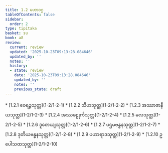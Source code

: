 ```yaml
---
title: 1.2 မဟာဝဂ္ဂ
tableOfContents: false
sidebar:
  order: 2
type: tipitaka
basket: su
book: a8
review:
  current: review
  updated: '2025-10-23T09:13:28.084646'
  updated_by: ''
  notes: ''
  history:
  - state: review
    date: '2025-10-23T09:13:28.084646'
    updated_by: ''
    notes: ''
    previous_state: draft
---
```



<ReviewStatus review={frontmatter.review} showDetails={true} />

<HypothesisAnnotation frontmatter={frontmatter} />

<DynamicBreadcrumb />



<TableOfContents book="a8" section="1.2">
* [1.2.1 ဝေရဉ္ဇသုတ္တ](1-2/1-2-1)
* [1.2.2 သီဟသုတ္တ](1-2/1-2-2)
* [1.2.3 အဿာဇာနီယသုတ္တ](1-2/1-2-3)
* [1.2.4 အဿခဠုင်္ကသုတ္တ](1-2/1-2-4)
* [1.2.5 မလသုတ္တ](1-2/1-2-5)
* [1.2.6 ဒူတေယျသုတ္တ](1-2/1-2-6)
* [1.2.7 ပဌမဗန္ဓနသုတ္တ](1-2/1-2-7)
* [1.2.8 ဒုတိယဗန္ဓနသုတ္တ](1-2/1-2-8)
* [1.2.9 ပဟာရာဒသုတ္တ](1-2/1-2-9)
* [1.2.10 ဥပေါသထသုတ္တ](1-2/1-2-10)
</TableOfContents>
